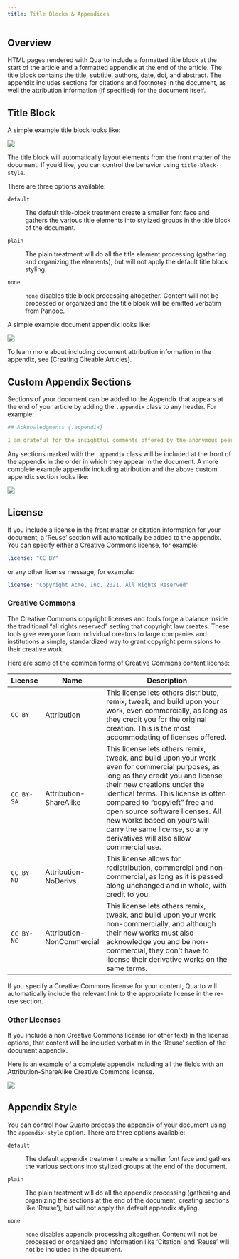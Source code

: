 ```yaml
---
title: Title Blocks & Appendices
---
```


## Overview

HTML pages rendered with Quarto include a formatted title block at the start of the article and a formatted appendix at the end of the article. The title block contains the title, subtitle, authors, date, doi, and abstract. The appendix includes sections for citations and footnotes in the document, as well the attribution information (if specified) for the document itself.

## Title Block

A simple example title block looks like:

![](images/document-title-block.png){.border}

The title block will automatically layout elements from the front matter of the document. If you'd like, you can control the behavior using `title-block-style`.

There are three options available:

`default`

:   The default title-block treatment create a smaller font face and gathers the various title elements into stylized groups in the title block of the document.

`plain`

:   The plain treatment will do all the title element processing (gathering and organizing the elements), but will not apply the default title block styling.

`none`

:   `none` disables title block processing altogether. Content will not be processed or organized and the title block will be emitted verbatim from Pandoc.

A simple example document appendix looks like:

![](images/document-appendix-simple.png){.border}

To learn more about including document attribution information in the appendix, see \[Creating Citeable Articles\].

## Custom Appendix Sections

Sections of your document can be added to the Appendix that appears at the end of your article by adding the `.appendix` class to any header. For example:

``` yaml
## Acknowledgments {.appendix}

I am grateful for the insightful comments offered by the anonymous peer reviewers at Books & Texts. The generosity and expertise of one and all have improved this study in innumerable ways and saved me from many errors; those that inevitably remain are entirely my own responsibility.
```

Any sections marked with the `.appendix` class will be included at the front of the appendix in the order in which they appear in the document. A more complete example appendix including attribution and the above custom appendix section looks like:

![](images/document-appendix-full.png){.border}

## License

If you include a license in the front matter or citation information for your document, a 'Reuse' section will automatically be added to the appendix. You can specify either a Creative Commons license, for example:

``` yaml
license: "CC BY"
```

or any other license message, for example:

``` yaml
license: "Copyright Acme, Inc. 2021. All Rights Reserved"
```

### Creative Commons

The Creative Commons copyright licenses and tools forge a balance inside the traditional "all rights reserved" setting that copyright law creates. These tools give everyone from individual creators to large companies and institutions a simple, standardized way to grant copyright permissions to their creative work.

Here are some of the common forms of Creative Commons content license:

| License    | Name                      | Description                                                                                                                                                                                                                                                                                                                                                                           |
|------------|---------------------------|---------------------------------------------------------------------------------------------------------------------------------------------------------------------------------------------------------------------------------------------------------------------------------------------------------------------------------------------------------------------------------------|
| `CC BY`    | Attribution               | This license lets others distribute, remix, tweak, and build upon your work, even commercially, as long as they credit you for the original creation. This is the most accommodating of licenses offered.                                                                                                                                                                             |
| `CC BY-SA` | Attribution-ShareAlike    | This license lets others remix, tweak, and build upon your work even for commercial purposes, as long as they credit you and license their new creations under the identical terms. This license is often compared to "copyleft" free and open source software licenses. All new works based on yours will carry the same license, so any derivatives will also allow commercial use. |
| `CC BY-ND` | Attribution-NoDerivs      | This license allows for redistribution, commercial and non-commercial, as long as it is passed along unchanged and in whole, with credit to you.                                                                                                                                                                                                                                      |
| `CC BY-NC` | Attribution-NonCommercial | This license lets others remix, tweak, and build upon your work non-commercially, and although their new works must also acknowledge you and be non-commercial, they don't have to license their derivative works on the same terms.                                                                                                                                                  |

If you specify a Creative Commons license for your content, Quarto will automatically include the relevant link to the appropriate license in the re-use section.

### Other Licenses

If you include a non Creative Commons license (or other text) in the license options, that content will be included verbatim in the 'Reuse' section of the document appendix.

Here is an example of a complete appendix including all the fields with an Attribution-ShareAlike Creative Commons license.

![](images/document-appendix-reuse.png){.border}

## Appendix Style

You can control how Quarto process the appendix of your document using the `appendix-style` option. There are three options available:

`default`

:   The default appendix treatment create a smaller font face and gathers the various sections into stylized groups at the end of the document.

`plain`

:   The plain treatment will do all the appendix processing (gathering and organizing the sections at the end of the document, creating sections like 'Reuse'), but will not apply the default appendix styling.

`none`

:   `none` disables appendix processing altogether. Content will not be processed or organized and information like 'Citation' and 'Reuse' will not be included in the document.
